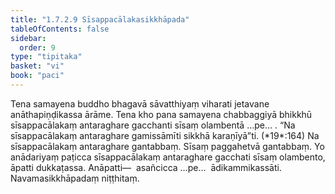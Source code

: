 ```yaml
---
title: "1.7.2.9 Sīsappacālakasikkhāpada"
tableOfContents: false
sidebar:
  order: 9
type: "tipitaka"
basket: "vi"
book: "paci"
---
```



<DynamicBreadcrumb />

<Division number="594" book="paci" e="ch" v="2" p="246">

<Paragraph number="1775" book="paci">
Tena samayena buddho bhagavā sāvatthiyaṃ viharati jetavane anāthapiṇḍikassa ārāme. Tena kho pana samayena chabbaggiyā bhikkhū sīsappacālakaṃ antaraghare gacchanti sīsaṃ olambentā …pe… .
</Paragraph>

<Paragraph number="1776" book="paci">
<Emphasis>“Na sīsappacālakaṃ antaraghare gamissāmīti sikkhā karaṇīyā”</Emphasis>ti. (*19*:<Emphasis>164</Emphasis>)
</Paragraph>

<Paragraph number="1777" book="paci">
Na sīsappacālakaṃ antaraghare gantabbaṃ. Sīsaṃ paggahetvā gantabbaṃ. Yo anādariyaṃ paṭicca sīsappacālakaṃ antaraghare gacchati sīsaṃ olambento, āpatti dukkaṭassa.
</Paragraph>

<Paragraph number="1778" book="paci">
Anāpatti—  asañcicca …pe…  ādikammikassāti.

</Paragraph>
</Division>

<Paragraph number="1779" type="center" book="paci">
Navamasikkhāpadaṃ niṭṭhitaṃ.
</Paragraph>